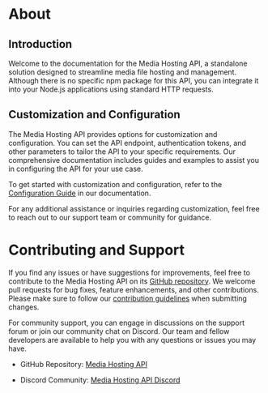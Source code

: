 # About

## Introduction

Welcome to the documentation for the Media Hosting API, a standalone solution designed to streamline media file hosting and management. Although there is no specific npm package for this API, you can integrate it into your Node.js applications using standard HTTP requests.



## Customization and Configuration

The Media Hosting API provides options for customization and configuration. You can set the API endpoint, authentication tokens, and other parameters to tailor the API to your specific requirements. Our comprehensive documentation includes guides and examples to assist you in configuring the API for your use case.

To get started with customization and configuration, refer to the [Configuration Guide](https://media-hosting-api-docs.vercel.app) in our documentation.

For any additional assistance or inquiries regarding customization, feel free to reach out to our support team or community for guidance.

# Contributing and Support

If you find any issues or have suggestions for improvements, feel free to contribute to the Media Hosting API on its [GitHub repository](https://github.com/SxMAbel/media_hosting_api). We welcome pull requests for bug fixes, feature enhancements, and other contributions. Please make sure to follow our [contribution guidelines](https://github.com/SxMAbel/media_hosting_api/contributing.md) when submitting changes.

For community support, you can engage in discussions on the support forum or join our community chat on Discord. Our team and fellow developers are available to help you with any questions or issues you may have.

- GitHub Repository: [Media Hosting API](https://github.com/SxMAbel/media_hosting_api)

- Discord Community: [Media Hosting API Discord](https://discord.gg/MZ8MNx9XyQ)